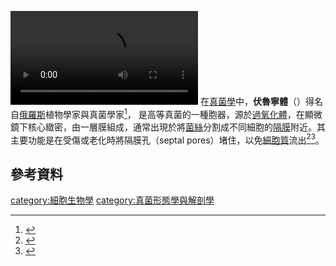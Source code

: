 [[File:The_translocation_of_protoplasm_in_Sordaria_fimicola_-_pgen.1000521.s011.ogv|thumb]]
在[[真菌學|真菌學]]中，'''伏魯寧體'''（{{lang-en|Woronin body}}）得名自[[俄羅斯|俄羅斯]]植物學家與真菌學家{{link-en|米哈伊爾·史蒂巴诺维契·伏魯寧|Mikhail Stepanovich Voronin}}<ref>{{cite book|title=A Dictionary of Biology|year=2004|publisher=Oxford University Press|url=http://www.encyclopedia.com/doc/1O6-Woroninbody.html|accessdate=2009-09-03|archive-date=2016-07-01|archive-url=https://web.archive.org/web/20160701185318/http://www.encyclopedia.com/doc/1O6-Woroninbody.html|dead-url=no}}</ref>，
是高等真菌的一種胞器，源於[[過氧化體|過氧化體]]，在顯微鏡下核心緻密，由一層膜組成，通常出現於將[[菌絲|菌絲]]分割成不同細胞的[[隔膜|隔膜]]附近。其主要功能是在受傷或老化時將隔膜孔（septal pores）堵住，以免[[細胞質|細胞質]]流出<ref>{{cite journal|title=A new self-assembled peroxisomal vesicle required for efficient resealing of the plasma membrane|pages=226–231|issn=1465-7392|journal=Nature Cell Biology|volume=2|issue=4|date=2000-4|doi=10.1038/35008652|url=https://www.ncbi.nlm.nih.gov/pubmed/10783241|accessdate=2019-02-12|author=G. Jedd, N. H. Chua|archive-date=2020-05-11|archive-url=https://web.archive.org/web/20200511162232/https://www.ncbi.nlm.nih.gov/pubmed/10783241|dead-url=no}}</ref><ref>{{cite journal|title=A HEX-1 crystal lattice required for Woronin body function in Neurospora crassa|pages=264–270|issn=1072-8368|journal=Nature Structural Biology|volume=10|issue=4|date=2003-4|doi=10.1038/nsb910|url=https://www.ncbi.nlm.nih.gov/pubmed/12640443|accessdate=2019-02-12|author=Ping Yuan, Gregory Jedd, Desigan Kumaran, Subramanyam Swaminathan, Helen Shio, David Hewitt, Nam-Hai Chua, Kunchithapadam Swaminathan|archive-date=2020-05-11|archive-url=https://web.archive.org/web/20200511162235/https://www.ncbi.nlm.nih.gov/pubmed/12640443|dead-url=no}}</ref>。

==參考資料==
{{portal|真菌}}
{{Reflist}}

[[category:細胞生物學|category:細胞生物學]]
[[category:真菌形態學與解剖學|category:真菌形態學與解剖學]]